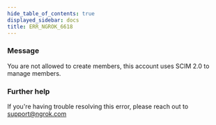 ```yaml
---
hide_table_of_contents: true
displayed_sidebar: docs
title: ERR_NGROK_6618
---
```


### Message

You are not allowed to create members, this account uses SCIM 2.0 to manage members.

### Further help

If you're having trouble resolving this error, please reach out to [support@ngrok.com](mailto:support@ngrok.com?subject=Help%20with%20ERR_NGROK_6618)
